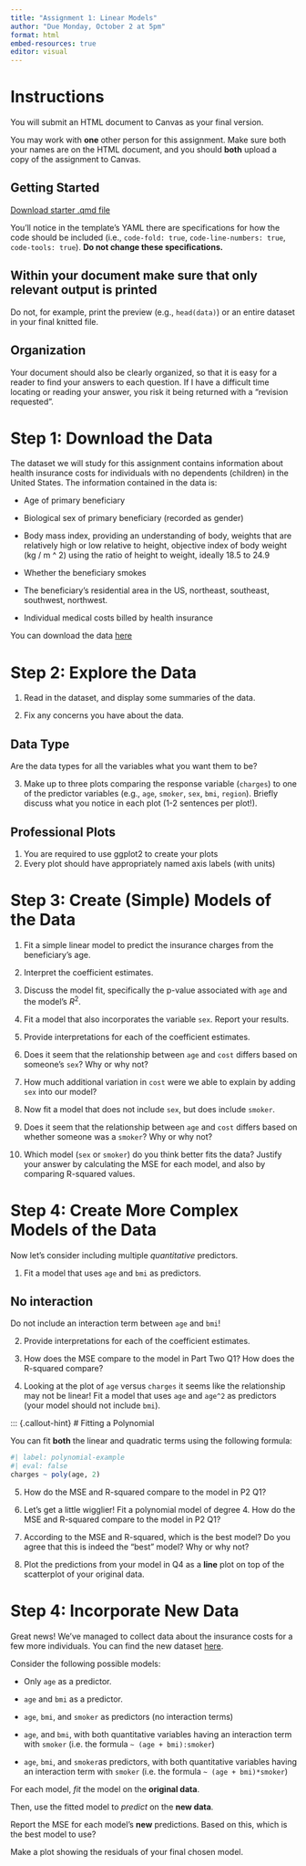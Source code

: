 ```yaml
---
title: "Assignment 1: Linear Models"
author: "Due Monday, October 2 at 5pm"
format: html
embed-resources: true
editor: visual
---
```


# Instructions

You will submit an HTML document to Canvas as your final version.

You may work with **one** other person for this assignment. Make sure both your names are on the HTML document, and you should **both** upload a copy of the assignment to Canvas.

## Getting Started 

[Download starter .qmd file](linear-regression-template.qmd)

You'll notice in the template's YAML there are specifications for how the code should be included (i.e., `code-fold: true`, `code-line-numbers: true`, `code-tools: true`). **Do not change these specifications.** 

::: {.callout-caution}
# Within your document make sure that only relevant output is printed

Do not, for example, print the preview (e.g., `head(data)`) or an entire dataset in your final knitted file. 
:::

::: {.callout-tip}
# Organization 

Your document should also be clearly organized, so that it is easy for a reader to find your answers to each question. If I have a difficult time locating or reading your answer, you risk it being returned with a "revision requested". 
:::

# Step 1: Download the Data

The dataset we will study for this assignment contains information about health insurance costs for individuals with no dependents (children) in the United States. The information contained in the data is:

-   Age of primary beneficiary

-   Biological sex of primary beneficiary (recorded as gender) 

-   Body mass index, providing an understanding of body, weights that are relatively high or low relative to height, objective index of body weight (kg / m \^ 2) using the ratio of height to weight, ideally 18.5 to 24.9

-   Whether the beneficiary smokes

-   The beneficiary's residential area in the US, northeast, southeast, southwest, northwest.

-   Individual medical costs billed by health insurance

You can download the data [here](data/insurance_costs.csv) 

# Step 2: Explore the Data

1.  Read in the dataset, and display some summaries of the data.

2.  Fix any concerns you have about the data.

::: {.callout-tip}
# Data Type

Are the data types for all the variables what you want them to be?
:::

3.  Make up to three plots comparing the response variable (`charges`) to one of the predictor variables (e.g., `age`, `smoker`, `sex`, `bmi`, `region`). Briefly discuss what you notice in each plot (1-2 sentences per plot!).

::: {.callout-caution}
# Professional Plots

1. You are required to use ggplot2 to create your plots
2. Every plot should have appropriately named axis labels (with units)
:::

# Step 3: Create (Simple) Models of the Data 

1.  Fit a simple linear model to predict the insurance charges from the beneficiary's age. 

2. Interpret the coefficient estimates.

3. Discuss the model fit, specifically the p-value associated with `age` and the model's $R^2$.

4. Fit a model that also incorporates the variable `sex`. Report your results.

5. Provide interpretations for each of the coefficient estimates. 

6. Does it seem that the relationship between `age` and `cost` differs based on someone's `sex`? Why or why not?

7. How much additional variation in `cost` were we able to explain by adding `sex` into our model?

8.  Now fit a model that does not include `sex`, but does include `smoker`. 

9. Does it seem that the relationship between `age` and `cost` differs based on whether someone was a `smoker`? Why or why not?

10.  Which model (`sex` or `smoker`) do you think better fits the data? Justify your answer by calculating the MSE for each model, and also by comparing R-squared values.

# Step 4: Create More Complex Models of the Data 

Now let's consider including multiple *quantitative* predictors.

1.  Fit a model that uses `age` and `bmi` as predictors. 

::: {.callout-caution}
# No interaction

Do not include an interaction term between `age` and `bmi`!
::: 

2. Provide interpretations for each of the coefficient estimates. 

3. How does the MSE compare to the model in Part Two Q1? How does the R-squared compare?

4. Looking at the plot of `age` versus `charges` it seems like the relationship may not be linear! Fit a model that uses `age` and `age^2` as predictors (your model should not include `bmi`). 

::: {.callout-hint}
# Fitting a Polynomial

You can fit **both** the linear and quadratic terms using the following formula:

```r
#| label: polynomial-example
#| eval: false
charges ~ poly(age, 2)
```

5. How do the MSE and R-squared compare to the model in P2 Q1?

6. Let's get a little wigglier! Fit a polynomial model of degree 4. How do the MSE and R-squared compare to the model in P2 Q1?

7.  According to the MSE and R-squared, which is the best model? Do you agree that this is indeed the "best" model? Why or why not?

8.  Plot the predictions from your model in Q4 as a **line** plot on top of the scatterplot of your original data.

# Step 4: Incorporate New Data

Great news! We've managed to collect data about the insurance costs for a few more individuals. You can find the new dataset [here](data/insurance_costs_2.csv). 

Consider the following possible models:

-   Only `age` as a predictor.

-   `age` and `bmi` as a predictor.

-   `age`, `bmi`, and `smoker` as predictors (no interaction terms)

-   `age`, and `bmi`, with both quantitative variables having an interaction term with `smoker` (i.e. the formula `~ (age + bmi):smoker`)

-   `age`, `bmi`, and `smoker`as predictors, with both quantitative variables having an interaction term with `smoker` (i.e. the formula `~ (age + bmi)*smoker`)

For each model, *fit* the model on the **original data**.

Then, use the fitted model to *predict* on the **new data**.

Report the MSE for each model's **new** predictions. Based on this, which is the best model to use?

Make a plot showing the residuals of your final chosen model.
